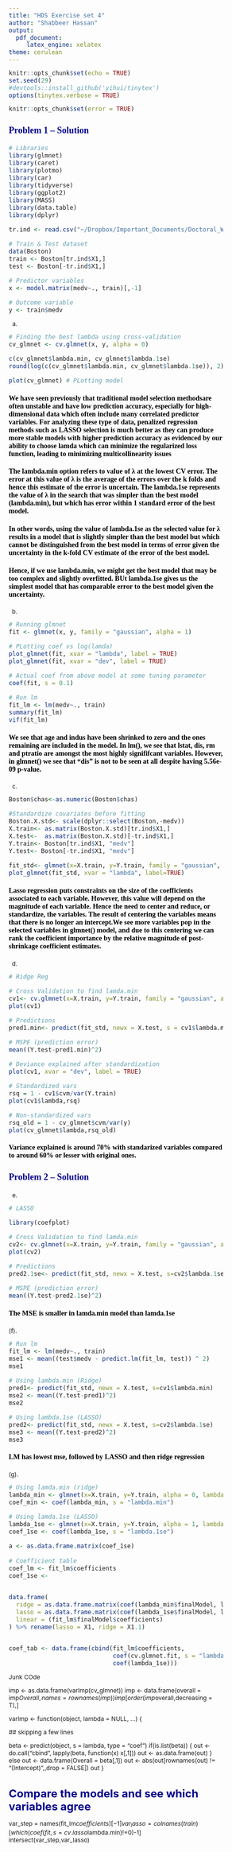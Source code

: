 ```yaml
---
title: "HDS Exercise set 4"
author: "Shabbeer Hassan"
output:
  pdf_document: 
     latex_engine: xelatex
theme: cerulean
---
```


```r
knitr::opts_chunk$set(echo = TRUE)
set.seed(29)
#devtools::install_github('yihui/tinytex')
options(tinytex.verbose = TRUE)
```

```r
knitr::opts_chunk$set(error = TRUE)
```

<style type="text/css">

body{ /* Normal  */
      font-size: 12px;
  }
td {  /* Table  */
  font-size: 8px;
}
h1.title {
  font-size: 30px;
  color: DarkRed;
}
h1 { /* Header 1 */
  font-size: 22px;
  color: DarkBlue;
}
h2 { /* Header 2 */
    font-size: 20px;
  color: DarkBlue;
}
h3 { /* Header 3 */
  font-size: 18px;
  font-family: "Times New Roman", Times, serif;
  color: DarkBlue;
}
h4 { /* Header 4 */
  font-size: 14px;
  font-family: "Times New Roman", Times, serif;
  color: Black;
}
code.r{ /* Code block */
    font-size: 12px;
}
pre { /* Code block - determines code spacing between lines */
    font-size: 14px;
}
</style>


### Problem 1 -- Solution


```r

# Libraries
library(glmnet)
library(caret)
library(plotmo)
library(car)
library(tidyverse)
library(ggplot2)
library(MASS)
library(data.table)
library(dplyr)

tr.ind <- read.csv("~/Dropbox/Important_Documents/Doctoral_Work/Courses/High Dimensional Stats/2019/Week 3/HDS_ex3.3_tr.txt", sep=" ")

# Train & Test dataset
data(Boston)
train <- Boston[tr.ind$X1,]
test <- Boston[-tr.ind$X1,]

# Predictor variables
x <- model.matrix(medv~., train)[,-1]

# Outcome variable
y <- train$medv
```



(a)

```r

# Finding the best lambda using cross-validation
cv_glmnet <- cv.glmnet(x, y, alpha = 0)

c(cv_glmnet$lambda.min, cv_glmnet$lambda.1se)
round(log(c(cv_glmnet$lambda.min, cv_glmnet$lambda.1se)), 2)

plot(cv_glmnet) # PLotting model

```

####  We have seen previously that traditional model selection methodsare often unstable and have low prediction accuracy, especially for high-dimensional data which often include many correlated predictor variables. For analyzing these type of data, penalized regression methods such as LASSO selection is much better as they can produce more stable models with higher prediction accuracy as evidenced by our ability to choose lamda which can minimize the regularized loss function, leading to minimizing multicollinearity issues

####  The lambda.min option refers to value of λ at the lowest CV error. The error at this value of λ is the average of the errors over the k folds and hence this estimate of the error is uncertain. The lambda.1se represents the value of λ in the search that was simpler than the best model (lambda.min), but which has error within 1 standard error of the best model. 
#### In other words, using the value of lambda.1se as the selected value for λ results in a model that is slightly simpler than the best model but which cannot be distinguished from the best model in terms of error given the uncertainty in the k-fold CV estimate of the error of the best model. 
#### Hence, if we use lambda.min, we might get the best model that may be too complex and slightly overfitted. BUt lambda.1se gives us the simplest model that has comparable error to the best model given the uncertainty. 



(b)

```r

# Running glmnet
fit <- glmnet(x, y, family = "gaussian", alpha = 1)

# PLotting coef vs log(lamda)
plot_glmnet(fit, xvar = "lambda", label = TRUE)
plot_glmnet(fit, xvar = "dev", label = TRUE)

# Actual coef from above model at some tuning parameter
coef(fit, s = 0.1) 

# Run lm
fit_lm <- lm(medv~., train)
summary(fit_lm)
vif(fit_lm)
```

#### We see that age and indus have been shrinked to zero and the ones remaining are included in the model. In lm(), we see that lstat, dis, rm and ptratio are amongst the most highly signififcant variables. However, in glmnet() we see that "dis" is not to be seen at all despite having 5.56e-09 p-value.


(c)

```r

Boston$chas<-as.numeric(Boston$chas)

#Standardize covariates before fitting
Boston.X.std<- scale(dplyr::select(Boston,-medv))
X.train<- as.matrix(Boston.X.std)[tr.ind$X1,]
X.test<-  as.matrix(Boston.X.std)[-tr.ind$X1,]
Y.train<- Boston[tr.ind$X1, "medv"]
Y.test<- Boston[-tr.ind$X1, "medv"]

fit_std<- glmnet(x=X.train, y=Y.train, family = "gaussian", alpha = 1)
plot_glmnet(fit_std, xvar = "lambda", label=TRUE)
```


#### Lasso regression puts constraints on the size of the coefficients associated to each variable. However, this value will depend on the magnitude of each variable. Hence the need to center and reduce, or standardize, the variables. The result of centering the variables means that there is no longer an intercept.We see more variables pop in the selected variables in glmnet() model, and due to this centering we can rank the coefficient importance by the relative magnitude of post-shrinkage coefficient estimates.




(d)

```r

# Ridge Reg

# Cross Validation to find lamda.min
cv1<- cv.glmnet(x=X.train, y=Y.train, family = "gaussian", alpha = 0, nfolds = 10)
plot(cv1)

# Predictions
pred1.min<- predict(fit_std, newx = X.test, s = cv1$lambda.min)

# MSPE (prediction error)
mean((Y.test-pred1.min)^2)

# Deviance explained after standardization
plot(cv1, xvar = "dev", label = TRUE)

# Standardized vars
rsq = 1 - cv1$cvm/var(Y.train)
plot(cv1$lambda,rsq)

# Non-standardized vars
rsq_old = 1 - cv_glmnet$cvm/var(y)
plot(cv_glmnet$lambda,rsq_old)

```

#### Variance explained is around 70% with standarized variables compared to around 60% or lesser with original ones. 



### Problem 2 -- Solution

(e)

```r

# LASSO 

library(coefplot)

# Cross Validation to find lamda.min
cv2<- cv.glmnet(x=X.train, y=Y.train, family = "gaussian", alpha = 1, nfolds = 10)
plot(cv2)

# Predictions
pred2.1se<- predict(fit_std, newx = X.test, s=cv2$lambda.1se)

# MSPE (prediction error)
mean((Y.test-pred2.1se)^2)
```

#### The MSE is smaller in lamda.min model than lamda.1se


(f). 

```r

# Run lm
fit_lm <- lm(medv~., train)
mse1 <- mean((test$medv - predict.lm(fit_lm, test)) ^ 2)
mse1

# Using lambda.min (Ridge)
pred1<- predict(fit_std, newx = X.test, s=cv1$lambda.min)
mse2 <- mean((Y.test-pred1)^2)
mse2

# Using lambda.1se (LASSO)
pred2<- predict(fit_std, newx = X.test, s=cv2$lambda.1se)
mse3 <- mean((Y.test-pred2)^2)
mse3
```

#### LM has lowest mse, followed by LASSO and then ridge regression


(g).

```r

# Using lamda.min (ridge)
lambda_min <- glmnet(x=X.train, y=Y.train, alpha = 0, lambda = cv1$lambda.min)
coef_min <- coef(lambda_min, s = "lambda.min")

# Using lamda.1se (LASSO)
lambda_1se <- glmnet(x=X.train, y=Y.train, alpha = 1, lambda = cv2$lambda.1se)
coef_1se <- coef(lambda_1se, s = "lambda.1se")

a <- as.data.frame.matrix(coef_1se)
  
# Coefficient table
coef_lm <- fit_lm$coefficients
coef_1se <- 


data.frame(
  ridge = as.data.frame.matrix(coef(lambda_min$finalModel, lambda_min$finalModel$lambdaOpt)),
  lasso = as.data.frame.matrix(coef(lambda_1se$finalModel, lambda_1se$finalModel$lambdaOpt)), 
  linear = (fit_lm$finalModel$coefficients)
) %>% rename(lasso = X1, ridge = X1.1)


coef_tab <- data.frame(cbind(fit_lm$coefficients,
                             coef(cv.glmnet.fit, s = "lambda.min"),
                             coef(lambda_1se)))

```






























































































################################ Junk COde ################################
imp <- as.data.frame(varImp(cv_glmnet))
imp <- data.frame(overall = imp$Overall,
           names   = rownames(imp))
imp[order(imp$overall,decreasing = T),]

varImp <- function(object, lambda = NULL, ...) {

  ## skipping a few lines

  beta <- predict(object, s = lambda, type = "coef")
  if(is.list(beta)) {
    out <- do.call("cbind", lapply(beta, function(x) x[,1]))
    out <- as.data.frame(out)
  } else out <- data.frame(Overall = beta[,1])
  out <- abs(out[rownames(out) != "(Intercept)",,drop = FALSE])
  out
}

#  Compare the models and see which variables agree
var_step = names(fit_lm$coefficients)[-1]
var_lasso = colnames(train)[which(coef(fit, s = cv.lasso$lambda.min)!=0)-1]
intersect(var_step,var_lasso)